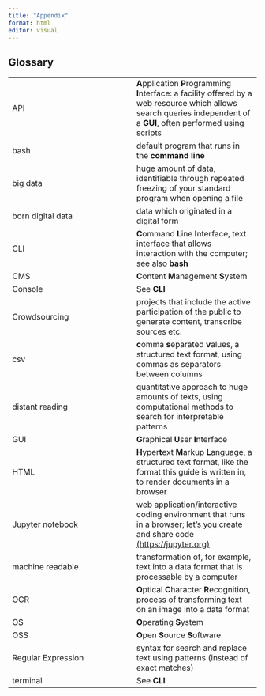 ```yaml
---
title: "Appendix"
format: html
editor: visual
---
```


## Glossary {.unnumbered}

|  |  |
|----|----|
| API | **A**pplication **P**rogramming **I**nterface: a facility offered by a web resource which allows search queries independent of a **GUI**, often performed using scripts |
| bash | default program that runs in the **command line** |
| big data | huge amount of data, identifiable through repeated freezing of your standard program when opening a file |
| born digital data | data which originated in a digital form |
| CLI | **C**ommand **L**ine **I**nterface, text interface that allows interaction with the computer; see also **bash** |
| CMS | **C**ontent **M**anagement **S**ystem |
| Console | See **CLI** |
| Crowdsourcing | projects that include the active participation of the public to generate content, transcribe sources etc. |
| csv | **c**omma **s**eparated **v**alues, a structured text format, using commas as separators between columns |
| distant reading | quantitative approach to huge amounts of texts, using computational methods to search for interpretable patterns |
| GUI | **G**raphical **U**ser **I**nterface |
| HTML | **H**yper**t**ext **M**arkup **L**anguage, a structured text format, like the format this guide is written in, to render documents in a browser |
| Jupyter notebook | web application/interactive coding environment that runs in a browser; let's you create and share code [(https://jupyter.org)](https://jupyter.org) |
| machine readable | transformation of, for example, text into a data format that is processable by a computer |
| OCR | **O**ptical **C**haracter **R**ecognition, process of transforming text on an image into a data format |
| OS | **O**perating **S**ystem |
| OSS | **O**pen **S**ource **S**oftware |
| Regular Expression | syntax for search and replace text using patterns (instead of exact matches) |
| terminal | See **CLI** |
